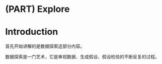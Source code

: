 # (PART) Explore {-}

# Introduction {#explore-intro}

首先开始讲解的是数据探索这部分内容。

数据探索是一门艺术，它是审视数据、生成假设、假设检验的不断反复的过程。